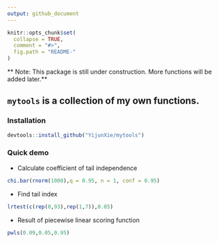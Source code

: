 ```yaml
---
output: github_document
---
```


<!-- README.md is generated from README.Rmd. Please edit that file -->

```r
knitr::opts_chunk$set(
  collapse = TRUE,
  comment = "#>",
  fig.path = "README-"
)
```

** Note: This package is still under construction. More functions will be added later.**

## `mytools` is a collection of my own functions.

### Installation
```r
devtools::install_github("YijunXie/mytools")
```

### Quick demo
- Calculate coefficient of tail independence
```r
chi.bar(rnorm(1000),q = 0.95, n = 1, conf = 0.95)
```

- Find tail index
```r
lrtest(c(rep(0,93),rep(1,7)),0.05)  
```

- Result of piecewise linear scoring function
```r
pwls(0.09,0.05,0.95)
```


